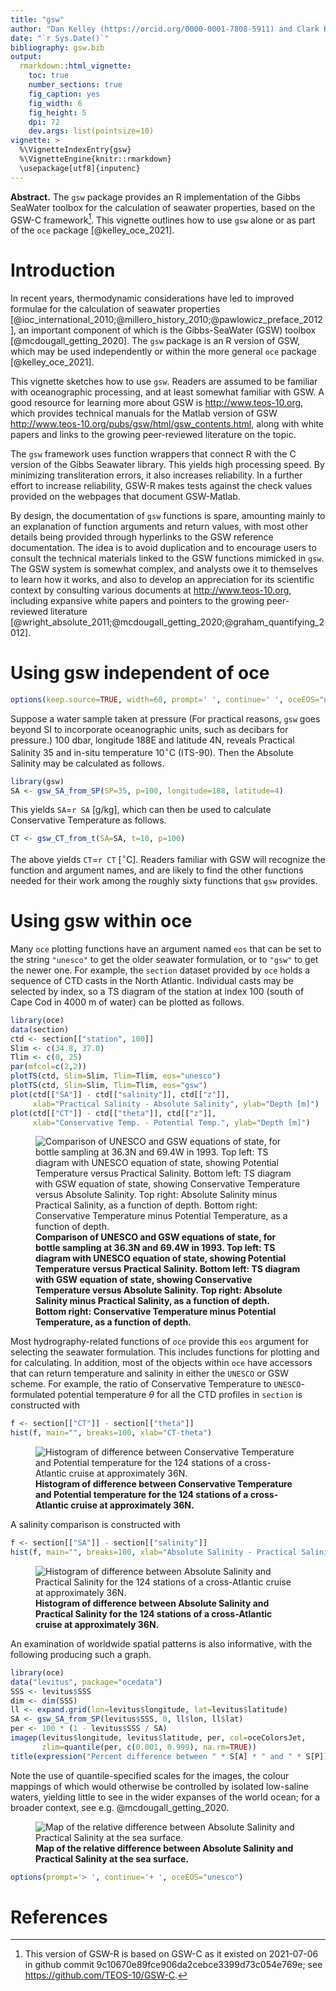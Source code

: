 ```yaml
---
title: "gsw"
author: "Dan Kelley (https://orcid.org/0000-0001-7808-5911) and Clark Richards (https://orcid.org/0000-0002-7833-206X)"
date: "`r Sys.Date()`"
bibliography: gsw.bib
output:
  rmarkdown::html_vignette:
    toc: true
    number_sections: true
    fig_caption: yes
    fig_width: 6
    fig_height: 5
    dpi: 72
    dev.args: list(pointsize=10)
vignette: >
  %\VignetteIndexEntry{gsw}
  %\VignetteEngine{knitr::rmarkdown}
  \usepackage[utf8]{inputenc}
---
```


**Abstract.** The `gsw` package provides an R implementation of the Gibbs
SeaWater toolbox for the calculation of seawater properties, based on the GSW-C
framework^[This version of GSW-R is based on GSW-C as it existed on 2021-07-06
in github commit 9c10670e89fce906da2cebce3399d73c054e769e; see
<https://github.com/TEOS-10/GSW-C>.].  This vignette outlines how to use `gsw`
alone or as part of the `oce` package [@kelley_oce_2021].

# Introduction

In recent years, thermodynamic considerations have led to improved formulae for
the calculation of seawater properties
[@ioc_international_2010;@millero_history_2010;@pawlowicz_preface_2012], an
important component of which is the Gibbs-SeaWater (GSW) toolbox
[@mcdougall_getting_2020].  The `gsw` package is an R version of GSW, which may
be used independently or within the more general `oce` package
[@kelley_oce_2021].

This vignette sketches how to use `gsw`.  Readers are assumed to be familiar
with oceanographic processing, and at least somewhat familiar with GSW.  A good
resource for learning more about GSW is
[http://www.teos-10.org](http://www.teos-10.org), which provides technical
manuals for the Matlab version of GSW
[http://www.teos-10.org/pubs/gsw/html/gsw_contents.html](http://www.teos-10.org/pubs/gsw/html/gsw_contents.html),
along with white papers and links to the growing peer-reviewed literature on the
topic.

The `gsw` framework uses function wrappers that connect R with the C version of
the Gibbs Seawater library. This yields high processing speed.  By minimizing
transliteration errors, it also increases reliability.  In a further effort to
increase reliability, GSW-R makes tests against the check values provided on
the webpages that document GSW-Matlab.

By design, the documentation of `gsw` functions is spare, amounting mainly to an
explanation of function arguments and return values, with most other details
being provided through hyperlinks to the GSW reference documentation. The idea
is to avoid duplication and to encourage users to consult the technical
materials linked to the GSW functions mimicked in `gsw`.  The GSW system is
somewhat complex, and analysts owe it to themselves to learn how it works, and
also to develop an appreciation for its scientific context by consulting
various documents at [http://www.teos-10.org](http://www.teos-10.org),
including expansive white papers and pointers to the growing peer-reviewed
literature
[@wright_absolute_2011;@mcdougall_getting_2020;@graham_quantifying_2012].

# Using gsw independent of oce

```r
options(keep.source=TRUE, width=60, prompt=' ', continue=' ', oceEOS="unesco")
```

Suppose a water sample taken at pressure (For practical reasons, `gsw` goes
beyond SI to incorporate oceanographic units, such as decibars for pressure.)
100 dbar, longitude 188E and latitude 4N, reveals Practical Salinity 35 and
in-situ temperature 10$^\circ$C (ITS-90).  Then the Absolute Salinity may be
calculated as follows.

```r
library(gsw)
SA <- gsw_SA_from_SP(SP=35, p=100, longitude=188, latitude=4)
```

This yields
`SA`=`r SA` [g/kg], which can then be used to
calculate Conservative Temperature as follows.

```r
CT <- gsw_CT_from_t(SA=SA, t=10, p=100)
```

The above yields `CT`=`r CT` [$^\circ$C]. Readers familiar with
GSW will recognize the function and argument names, and are likely to find the
other functions needed for their work among the roughly sixty functions that
`gsw` provides.

# Using gsw within oce

Many `oce` plotting functions have an argument named `eos` that can be set to
the string `"unesco"` to get the older seawater formulation, or to `"gsw"` to
get the newer one. For example, the `section` dataset provided by `oce` holds a
sequence of CTD casts in the North Atlantic.  Individual casts may be selected
by index, so a TS diagram of the station at index 100 (south of Cape Cod in 4000
m of water) can be plotted as follows.

```r
library(oce)
data(section)
ctd <- section[["station", 100]]
Slim <- c(34.8, 37.0)
Tlim <- c(0, 25)
par(mfcol=c(2,2))
plotTS(ctd, Slim=Slim, Tlim=Tlim, eos="unesco")
plotTS(ctd, Slim=Slim, Tlim=Tlim, eos="gsw")
plot(ctd[["SA"]] - ctd[["salinity"]], ctd[["z"]],
     xlab="Practical Salinity - Absolute Salinity", ylab="Depth [m]")
plot(ctd[["CT"]] - ctd[["theta"]], ctd[["z"]],
     xlab="Conservative Temp. - Potential Temp.", ylab="Depth [m]")
```

![**Comparison of UNESCO and GSW equations of state, for bottle sampling at 36.3N and 69.4W in 1993. Top left: TS diagram with UNESCO equation of state, showing Potential Temperature versus Practical Salinity. Bottom left: TS diagram with GSW equation of state, showing Conservative Temperature versus Absolute Salinity. Top right: Absolute Salinity minus Practical Salinity, as a function of depth. Bottom right: Conservative Temperature minus Potential Temperature, as a function of depth.**](fig01.png)

Most hydrography-related functions of `oce` provide this `eos` argument for
selecting the seawater formulation. This includes functions for plotting and
for calculating.  In addition, most of the objects within `oce` have accessors
that can return temperature and salinity in either the `UNESCO` or GSW scheme.
For example, the ratio of Conservative Temperature to `UNESCO`-formulated
potential temperature $\theta$ for all the CTD profiles in `section` is
constructed with

```r
f <- section[["CT"]] - section[["theta"]]
hist(f, main="", breaks=100, xlab="CT-theta")
```

![**Histogram of difference between Conservative Temperature and Potential
temperature for the 124 stations of a cross-Atlantic cruise at approximately
36N.**](fig02.png)

A salinity comparison is constructed with

```r
f <- section[["SA"]] - section[["salinity"]]
hist(f, main="", breaks=100, xlab="Absolute Salinity - Practical Salinity")
```

![**Histogram of difference between Absolute Salinity and Practical Salinity for
the 124 stations of a cross-Atlantic cruise at approximately 36N.**](fig03.png)

An examination of worldwide spatial patterns is also informative, with the
following producing such a graph.

```r
library(oce)
data("levitus", package="ocedata")
SSS <- levitus$SSS
dim <- dim(SSS)
ll <- expand.grid(lon=levitus$longitude, lat=levitus$latitude)
SA <- gsw_SA_from_SP(levitus$SSS, 0, ll$lon, ll$lat)
per <- 100 * (1 - levitus$SSS / SA)
imagep(levitus$longitude, levitus$latitude, per, col=oceColorsJet,
       zlim=quantile(per, c(0.001, 0.999), na.rm=TRUE))
title(expression("Percent difference between " * S[A] * " and " * S[P]))
```
Note the use of quantile-specified scales for the images, the colour mappings
of which would otherwise be controlled by isolated low-saline waters, yielding
little to see in the wider expanses of the world ocean; for a broader context,
see e.g. @mcdougall_getting_2020.

![**Map of the relative difference between Absolute Salinity and Practical Salinity at the sea surface.**](fig04.png)


```r
options(prompt='> ', continue='+ ', oceEOS="unesco")
```

# References


